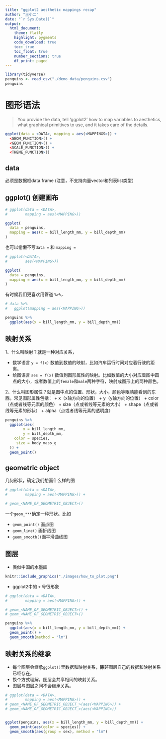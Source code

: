 ```yaml
---
title: "ggplot2 aesthetic mappings recap"
author: "王小二"
date: "`r Sys.Date()`"
output: 
  html_document:
    theme: flatly
    highlight: pygments
    code_download: true
    toc: true
    toc_float: true
    number_sections: true
    df_print: paged
---
```



```r
library(tidyverse)
penguins <- read_csv("./demo_data/penguins.csv") 
penguins
```



# 图形语法

> You provide the data, tell 'ggplot2' how to map variables to aesthetics, what graphical primitives to use, and it takes care of the details.

```r
ggplot(data = <DATA>, mapping = aes(<MAPPINGS>)) +
  <GEOM_FUNCTION>() +
  <GEOM_FUNCTION>() +
  <SCALE_FUNCTION>() +
  <THEME_FUNCTION>()
```


## data

必须是数据框data.frame (注意，不支持向量vector和列表list类型）


## ggplot() 创建画布

```r
# ggplot(data = <DATA>,
#        mapping = aes(<MAPPING>))

ggplot(
  data = penguins,
  mapping = aes(x = bill_length_mm, y = bill_depth_mm)
)
```



也可以偷懒不写`data =` 和 `mapping =`
```r
# ggplot(<DATA>,
#        aes(<MAPPING>))

ggplot(
  data = penguins,
  mapping = aes(x = bill_length_mm, y = bill_depth_mm)
)
```


有时候我们更喜欢用管道 `%>%`，
```r
# data %>%
#   ggplot(mapping = aes(<MAPPING>))

penguins %>%
  ggplot(aes(x = bill_length_mm, y = bill_depth_mm))
```


## 映射关系

1、什么叫映射？就是一种对应关系，

- 数学语言 `y = f(x)`  数值到数值的映射，比如汽车运行时间对应着行驶的距离。
- 绘图语言 `aes = f(x)` 数值到图形属性的映射。比如数值的大小对应着图中圆点的大小，或者数值上的`female`和`male`两种字符，映射成图形上的两种颜色。


2、什么叫图形属性？就是图中点的位置、形状，大小，颜色等眼睛能看到的东西。常见图形属性包括：
    + x（x轴方向的位置）
    + y（y轴方向的位置）
    + color（点或者线等元素的颜色）
    + size（点或者线等元素的大小）
    + shape（点或者线等元素的形状）
    + alpha（点或者线等元素的透明度）
    

```r
penguins %>%
  ggplot(aes(
        x = bill_length_mm,
        y = bill_depth_mm,
    color = species,
     size = body_mass_g
  )) +
  geom_point()
```



## geometric object 

几何形状，确定我们想画什么样的图

```r
# ggplot(data = <DATA>,
#        mapping = aes(<MAPPING>)) +

# geom_<NAME_OF_GEOMETRIC_OBJECT>()
```

一个`geom_***`确定一种形状。比如

- `geom_point()` 画点图
- `geom_line()`  画折线图
- `geom_smooth()`画平滑曲线图

    

## 图层


- 类似中国的水墨画
```r
knitr::include_graphics("./images/how_to_plot.png")
```


- ggplot2中的 `+` 号很形象

```r
# ggplot(data = <DATA>,
#        mapping = aes(<MAPPING>)) +

# geom_<NAME_OF_GEOMETRIC_OBJECT>() +
# geom_<NAME_OF_GEOMETRIC_OBJECT>()

penguins %>% 
  ggplot(aes(x = bill_length_mm, y = bill_depth_mm)) +
  geom_point() +
  geom_smooth(method = "lm")
```




## 映射关系的继承

- 每个图层会继承`ggplot()`里数据和映射关系，**除非**图层自己的数据和映射关系已经存在。
- 换个方式理解，图层会共享相同的映射关系。
- 图层与图层之间不会继承关系。

```r
# ggplot(data = <DATA>,
#        mapping = aes(<MAPPING>)) +
# geom_<NAME_OF_GEOMETRIC_OBJECT_>(aes(<MAPPING>)) +
# geom_<NAME_OF_GEOMETRIC_OBJECT_>(aes(<MAPPING>))


ggplot(penguins, aes(x = bill_length_mm, y = bill_depth_mm)) +
  geom_point(aes(color = species)) +
  geom_smooth(aes(group = sex), method = "lm")
```



